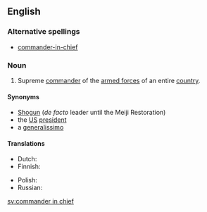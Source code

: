 ==English==

===Alternative spellings===
* [[commander-in-chief]]

===Noun===
{{en-noun|sg=[[commander]] [[in]] [[chief]]|commanders in chief}}

# Supreme [[commander]] of the [[armed forces]] of an entire [[country]].

====Synonyms====
*[[Shogun]] (''de facto'' leader until the Meiji Restoration)
*the [[US]] [[president]]
*a [[generalissimo]]

====Translations====
{{trans-top|Supreme commander of the armed forces of an entire country}}
* Dutch: {{t+|nl|opperbevelhebber|m}}
* Finnish: {{t-|fi|puolustusvoimain ylipäällikkö}}
{{trans-mid}}
* Polish: {{t-|pl|naczelny wódz}} {{m}}
* Russian: {{t|ru|главнокомандующий|m|tr=glavnokomándujuščij|sc=Cyrl}}
{{trans-bottom}}

[[sv:commander in chief]]
